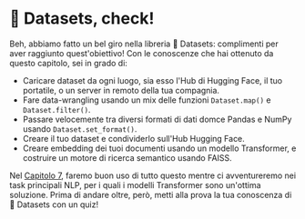 # 🤗 Datasets, check!

<CourseFloatingBanner
    chapter={5}
    classNames="absolute z-10 right-0 top-0"
/>

Beh, abbiamo fatto un bel giro nella libreria 🤗 Datasets: complimenti per aver raggiunto quest'obiettivo! Con le conoscenze che hai ottenuto da questo capitolo, sei in grado di:
- Caricare dataset da ogni luogo, sia esso l'Hub di Hugging Face, il tuo portatile, o un server in remoto della tua compagnia.
- Fare data-wrangling usando un mix delle funzioni `Dataset.map()` e `Dataset.filter()`.
- Passare velocemente tra diversi formati di dati domce Pandas e NumPy usando `Dataset.set_format()`.
- Creare il tuo dataset e condividerlo sull'Hub Hugging Face.
- Creare embedding dei tuoi documenti usando un modello Transformer, e costruire un motore di ricerca semantico usando FAISS. 

Nel [Capitolo 7](/course/chapter7), faremo buon uso di tutto questo mentre ci avventureremo nei task principali NLP, per i quali i modelli Transformer sono un'ottima soluzione. Prima di andare oltre, però, metti alla prova la tua conoscenza di 🤗 Datasets con un quiz!
